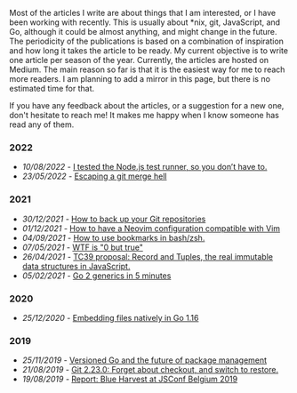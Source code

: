 Most of the articles I write are about things that I am interested, or I have been working with recently.
This is usually about *nix, git, JavaScript, and Go, although  it could be almost anything, and might change in the future.
The periodicity of the publications is based on a combination of inspiration and how long it takes the article to be ready.
My current objective is to write one article per season of the year.
Currently, the articles are hosted on Medium. 
The main reason so far is that it is the easiest way for me to reach more readers.
I am planning to add a mirror in this page, but there is no estimated time for that.

If you have any feedback about the articles, or a suggestion for a new one, don't hesitate to reach me!
It makes me happy when I know someone has read any of them.

### 2022
- *10/08/2022 -* [I tested the Node.js test runner, so you don’t have to.](https://threkk.medium.com/i-tested-the-node-js-test-runner-so-you-dont-have-to-958b11db46ef)
- *23/05/2022 -* [Escaping a git merge hell](https://threkk.medium.com/escaping-a-git-merge-hell-e08f37511f37)
### 2021
- *30/12/2021 -* [How to back up your Git repositories](https://threkk.medium.com/how-to-back-up-your-git-repositories-1298a4487a31)
- *01/12/2021 -* [How to have a Neovim configuration compatible with Vim](https://threkk.medium.com/how-to-have-a-neovim-configuration-compatible-with-vim-b5a46723145e) 
- *04/09/2021 -* [How to use bookmarks in bash/zsh.](https://threkk.medium.com/how-to-use-bookmarks-in-bash-zsh-6b8074e40774)
- *07/05/2021 -* [WTF is "0 but true"](https://threkk.medium.com/wtf-is-0-but-true-f1790fa34905)
- *26/04/2021 -* [TC39 proposal: Record and Tuples, the real immutable data structures in JavaScript.](https://threkk.medium.com/tc39-proposal-record-and-tuples-the-real-immutable-data-structures-in-javascript-379e6b3089de)
- *05/02/2021 -* [Go 2 generics in 5 minutes](https://threkk.medium.com/go-2-generics-in-4-minutes-fa50dda91d7c)
### 2020
- *25/12/2020 -* [Embedding files natively in Go 1.16](https://threkk.medium.com/embedding-files-natively-in-go-1-16-2a2f2070617d)
### 2019
- *25/11/2019 -* [Versioned Go and the future of package management](https://medium.com/blue-harvest-tech-blog/versioned-go-and-the-future-of-package-management-2fe5d56d7699) 
- *21/08/2019 -* [Git 2.23.0: Forget about checkout, and switch to restore.](https://medium.com/blue-harvest-tech-blog/git-2-23-0-forget-about-checkout-and-switch-to-restore-ac2682b737b3) 
- *19/08/2019 -* [Report: Blue Harvest at JSConf Belgium 2019](https://medium.com/blue-harvest-tech-blog/report-blue-harvest-at-jsconf-belgium-2019-5db3b1a86811)
